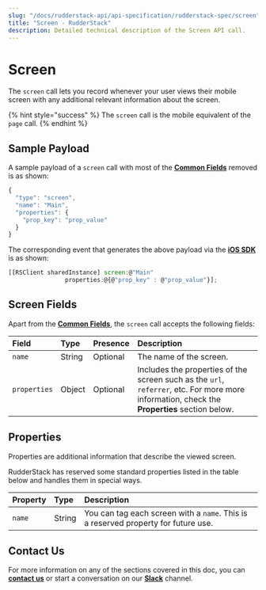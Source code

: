 ```yaml
---
slug: "/docs/rudderstack-api/api-specification/rudderstack-spec/screen"
title: "Screen - RudderStack"
description: Detailed technical description of the Screen API call.
---
```


# Screen

The `screen` call lets you record whenever your user views their mobile screen with any additional relevant information about the screen.

{% hint style="success" %}
The `screen` call is the mobile equivalent of the `page` call.
{% endhint %}

## Sample Payload

A sample payload of a `screen` call with most of the [**Common Fields**](common-fields.md) removed is as shown:

```javascript
{
  "type": "screen",
  "name": "Main",
  "properties": {
    "prop_key": "prop_value"
  }
}
```

The corresponding event that generates the above payload via the [**iOS SDK**](../../../stream-sources/rudderstack-sdk-integration-guides/rudderstack-ios-sdk.md) is as shown:

```javascript
[[RSClient sharedInstance] screen:@"Main"
                properties:@{@"prop_key" : @"prop_value"}];
```

## Screen Fields

Apart from the [**Common Fields**](common-fields.md), the `screen` call accepts the following fields:

| **Field**    | **Type** | **Presence** | **Description**                                                                                                                              |
| :----------- | :------- | :----------- | :------------------------------------------------------------------------------------------------------------------------------------------- |
| `name`       | String   | Optional     | The name of the screen.                                                                                                                      |
| `properties` | Object   | Optional     | Includes the properties of the screen such as the `url`, `referrer`, etc. For more more information, check the **Properties** section below. |

## Properties

Properties are additional information that describe the viewed screen.

RudderStack has reserved some standard properties listed in the table below and handles them in special ways.

| **Property** | **Type** | **Description**                                                                    |
| :----------- | :------- | :--------------------------------------------------------------------------------- |
| `name`       | String   | You can tag each screen with a `name`. This is a reserved property for future use. |

## Contact Us

For more information on any of the sections covered in this doc, you can [**contact us**](mailto:%20docs@rudderstack.com) or start a conversation on our [**Slack**](https://resources.rudderstack.com/join-rudderstack-slack) channel.
